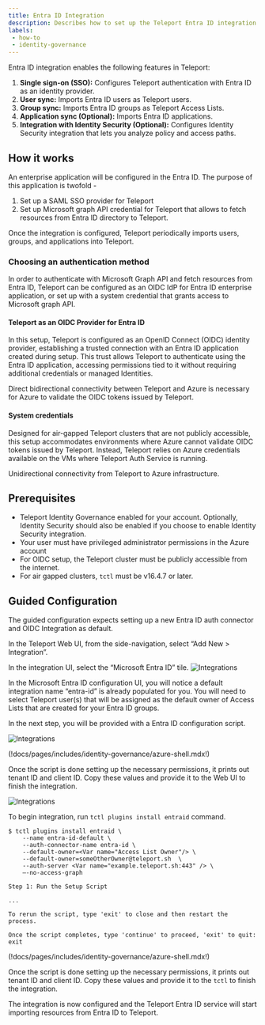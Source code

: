 ```yaml
---
title: Entra ID Integration
description: Describes how to set up the Teleport Entra ID integration in Teleport.
labels:
 - how-to
 - identity-governance
---
```


Entra ID integration enables the following features in Teleport:

1. **Single sign-on (SSO):** Configures Teleport authentication with Entra ID as an
   identity provider.
2. **User sync:** Imports Entra ID users as Teleport users.
3. **Group sync:** Imports Entra ID groups as Teleport
   Access Lists. 
4. **Application sync (Optional):** Imports Entra ID applications. 
5. **Integration with Identity Security (Optional):** Configures Identity Security integration that lets 
you analyze policy and access paths. 

## How it works

An enterprise application will be configured in the Entra ID. 
The purpose of this application is twofold - 
1. Set up a SAML SSO provider for Teleport 
2. Set up Microsoft graph API credential for Teleport that allows to fetch resources 
from Entra ID directory to Teleport.  

Once the integration is configured, Teleport periodically imports users, groups, 
and applications into Teleport.

### Choosing an authentication method

In order to authenticate with Microsoft Graph API and fetch resources from Entra ID, 
Teleport can be configured as an OIDC IdP for Entra ID enterprise application,
or set up with a system credential that grants access to Microsoft graph API. 

#### Teleport as an OIDC Provider for Entra ID 

In this setup, Teleport is configured as an OpenID Connect (OIDC) identity provider, establishing a trusted
connection with an Entra ID application created during setup. This trust allows Teleport to authenticate using
the Entra ID application, accessing permissions tied to it without requiring additional credentials or managed
Identities.

Direct bidirectional connectivity between Teleport and Azure is necessary for Azure to validate the OIDC
tokens issued by Teleport.


#### System credentials

Designed for air-gapped Teleport clusters that are not publicly accessible, this setup accommodates environments where Azure cannot validate OIDC tokens issued by Teleport. Instead, Teleport relies on Azure credentials available on the VMs where Teleport Auth Service is running.

Unidirectional connectivity from Teleport to Azure infrastructure.


## Prerequisites

- Teleport Identity Governance enabled for your account. Optionally, Identity Security should
also be enabled if you choose to enable Identity Security integration.
- Your user must have privileged administrator permissions in the Azure account
- For OIDC setup, the Teleport cluster must be publicly accessible from the internet.
- For air gapped clusters, `tctl` must be v16.4.7 or later.


## Guided Configuration

The guided configuration expects setting up a new Entra ID auth connector and OIDC
Integration as default. 


<Tabs groupId="entra-id">
<TabItem default value="webui" label="Teleport as OIDC provider (Web UI)" >

In the Teleport Web UI, from the side-navigation, select “Add New > Integration”.

In the integration UI, select the “Microsoft Entra ID” tile. 
![Integrations](../../img/igs/entraid/entra-tile.png)


In the Microsoft Entra ID configuration UI, you will notice a default integration name “entra-id”
is already populated for you. You will need to select Teleport user(s) that will be assigned as 
the default owner of Access Lists that are created for your Entra ID groups. 

In the next step, you will be provided with a Entra ID configuration script.

![Integrations](../../img/igs/entraid/default-owners.png)

(!docs/pages/includes/identity-governance/azure-shell.mdx!)

Once the script is done setting up the necessary permissions,
it prints out tenant ID and client ID. Copy these values and provide it to the
Web UI to finish the integration.

![Integrations](../../img/igs/entraid/finish.png)

</TabItem>

<TabItem label="Teleport as OIDC provider (tctl)" >

To begin integration, run `tctl plugins install entraid` command.

```code
$ tctl plugins install entraid \
    --name entra-id-default \
    --auth-connector-name entra-id \
    --default-owner=<Var name="Access List Owner"/> \
    --default-owner=someOtherOwner@teleport.sh  \
    --auth-server <Var name="example.teleport.sh:443" /> \
    –-no-access-graph 

Step 1: Run the Setup Script

...

To rerun the script, type 'exit' to close and then restart the process.

Once the script completes, type 'continue' to proceed, 'exit' to quit: exit
```

(!docs/pages/includes/identity-governance/azure-shell.mdx!)

Once the script is done setting up the necessary permissions,
it prints out tenant ID and client ID. Copy these values and provide it to the
`tctl` to finish the integration.

</TabItem>

</Tabs>


The integration is now configured and the Teleport Entra ID service will start importing resources from Entra ID to Teleport.

